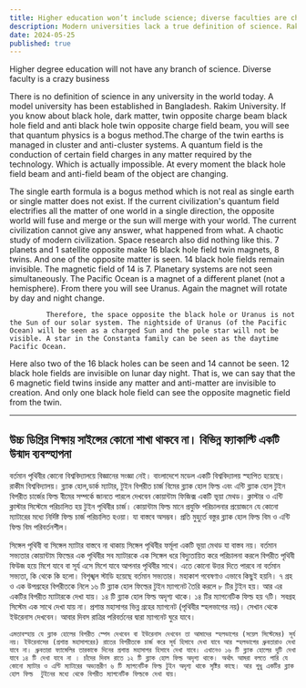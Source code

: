 ```yaml
---
title: Higher education won’t include science; diverse faculties are chaotic
description: Modern universities lack a true definition of science. Rakim University in Bangladesh challenges quantum physics, arguing that single-earth models are flawed. The universe involves complex black hole fields and invisible magnetic systems.
date: 2024-05-25
published: true
---
```


Higher degree education will not have any branch of science. Diverse faculty is a crazy business

There is no definition of science in any university in the world today. A model university has been established in Bangladesh. Rakim University. If you know about black hole, dark matter, twin opposite charge beam black hole field and anti black hole twin opposite charge field beam, you will see that quantum physics is a bogus method.The charge of the twin earths is managed in cluster and anti-cluster systems. A quantum field is the conduction of certain field charges in any matter required by the technology. Which is actually impossible. At every moment the black hole field beam and anti-field beam of the object are changing.

The single earth formula is a bogus method which is not real as single earth or single matter does not exist. If the current civilization's quantum field electrifies all the matter of one world in a single direction, the opposite world will fuse and merge or the sun will merge with your world. The current civilization cannot give any answer, what happened from what.  A chaotic study of modern civilization. Space research also did nothing like this. 7 planets and 1 satellite opposite make 16 black hole field twin magnets, 8 twins. And one of the opposite matter is seen. 14 black hole fields remain invisible. The magnetic field of 14 is 7. Planetary systems are not seen simultaneously. The Pacific Ocean is a magnet of a different planet (not a hemisphere).  From there you will see Uranus. Again the magnet will rotate by day and night change.

             Therefore, the space opposite the black hole or Uranus is not the Sun of our solar system. The nightside of Uranus (of the Pacific Ocean) will be seen as a charged Sun and the pole star will not be visible. A star in the Constanta family can be seen as the daytime Pacific Ocean.
Here also two of the 16 black holes can be seen and 14 cannot be seen. 12 black hole fields are invisible on lunar day night. That is, we can say that the 6 magnetic field twins inside any matter and anti-matter are invisible to creation. And only one black hole field can see the opposite magnetic field from the twin.

---

##   উচ্চ ডিগ্রির শিক্ষায় সাইন্সের কোনো শাখা থাকবে না। বিভিন্ন ফ‍্যাকাল্টি একটি উন্মাদ ব‍্যবস্হাপনা

বর্তমান পৃথিবীর কোনো বিশ্ববিদ্যালয়ে বিজ্ঞানের সংজ্ঞা নেই। বাংলাদেশে মডেল একটি বিশ্ববিদ্যালয় স্হাপিত হয়েছে। রাকীম বিশ্ববিদ্যালয়। ব্ল‍্যাক হোল,ডার্ক ম‍্যাটার, টুইন বিপরীত  চার্জ বিমের ব্ল‍্যাক হোল ফিল্ড এবং এন্টি ব্ল‍্যাক হোল টুইন বিপরীত চার্জের ফিল্ড বীমের সম্পর্কে জানতে পারলে দেখবেন কোয়ান্টাম ফিজিক্স একটি ভূয়া মেথড।  ক্লাস্টার ও এন্টি ক্লাস্টার সিস্টেমে পরিচালিত হয় টুইন পৃথিবীর চার্জ। কোয়ান্টাম ফিল্ড মানে প্রযুক্তি পরিচালনার প্রয়োজনে যে কোনো ম‍্যাটারের মধ‍্যে নির্দিষ্ট ফিল্ড চার্জ পরিচালিত হওয়া। যা বাস্তবে অসম্ভব। প্রতি মুহুর্তে বস্তুর ব্ল‍্যাক হোল ফিল্ড বিম ও এন্টি ফিল্ড বিম পরিবর্তনশীল।

সিঙ্গেল পৃথিবী বা সিঙ্গেল ম‍্যাটার বাস্তবে না থাকায় সিঙ্গেল পৃথিবীর ফর্মূলা একটি ভূয়া মেথড যা বাস্তব নয়। বর্তমান সভ‍্যতার কোয়ান্টাম ফিল্ডের এক পৃথিবীর সব ম‍্যাটারকে  এক সিঙ্গেল ধরে বিদ‍্যুতায়িত করে পরিচালনা করলে বিপরীত পৃথিবী ফিউজ হয়ে মিশে যাবে বা সূর্য এসে মিশে যাবে আপনার পৃথিবীর সাথে। এতে কোনো উত্তর দিতে পারবে না বর্তমান সভ‍্যতা, কি থেকে কি হলো। বিশৃঙ্খল স্টাডি হয়েছে বর্তমান সভ‍্যতার। মহাকাশ গবেষণাও এভাবে কিছুই হয়নি। ৭ গ্রহ ও এক উপগ্রহের ‍বিপরীতকে নিলে ১৬ টি ব্ল‍্যাক হোল ফিল্ডের টুইন ম‍্যাগনেট তৈরি করলে ৮ টির টুইন হয়। আর এর একটির বিপরীত ম‍্যাটারকে দেখা যায়। ১৪ টি ব্ল‍্যাক হোল ফিল্ড অদৃশ‍্য থাকে। ১৪ টির  ম‍্যাগনেটিক ফিল্ড হয় ৭টি। সবগ্রহ সিস্টেম এক সাথে দেখা যায় না। প্রশান্ত মহাসাগর ভিন্ন গ্রহের ম‍্যাগনেট (পৃথিবীর স্হলভাগের নয়)।  সেখান থেকে ইউরেনাস দেখবেন। আবার দিবস রাত্রির পরিবর্তনের দ্বারা ম‍্যাগনেট ঘুরে যাবে।

    এমতাবস্হায় যে ব্ল‍্যাক হোলের বিপরীত স্পেস দেখবেন বা ইউরেনাস দেখবেন তা আমাদের স্হলভাগের (সয়েল সিস্টেমের) সূর্য নয়। ইউরেনাসের (প্রশান্ত মহাসাগরের) রাতের বিপরীতকে চার্জ করে সূর্য হিসাবে দেখা যাবে আর স্হলভাগের ধ্রুবতারাও দেখা যাবে না। ধ্রুবতারা ফ‍্যামেলির তারকাকে দিনের প্রশান্ত মহাসাগর হিসাবে দেখা যাবে। এখানেও ১৬ টি ব্ল‍্যাক হোলের দুটি দেখা যাবে ১৪ টি দেখা যাবে না । চাঁদের দিবস রাতে ১২ টি ব্ল‍্যাক হোল ফিল্ড অদৃশ‍‍্য থাকে। অর্থাৎ আমরা বলতে পারি যে কোনো ম‍্যাটার ও এন্টি ম‍্যাটারের অভ‍্যন্তরীণ ৬ টি ম‍্যাগনেটিক ফিল্ড টুইন অদৃশ‍্য থাকে সৃষ্টির কাছে। আর শুধু একটির ব্ল‍্যাক হোল ফিল্ড  টুইনের মধ‍্যে থেকে বিপরীত ম‍্যাগনেটিক ফিল্ডকে দেখা যায়।  
